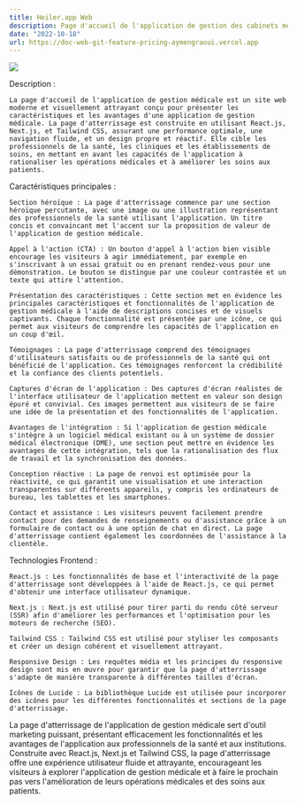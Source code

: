 ```yaml
---
title: Heiler.app Web
description: Page d'accueil de l'application de gestion des cabinets médicaux
date: "2022-10-18"
url: https://doc-web-git-feature-pricing-aymengraoui.vercel.app
---
```


[![](/heiler.png)](https://doc-web-git-feature-pricing-aymengraoui.vercel.app)

Description :

    La page d'accueil de l'application de gestion médicale est un site web moderne et visuellement attrayant conçu pour présenter les caractéristiques et les avantages d'une application de gestion médicale. La page d'atterrissage est construite en utilisant React.js, Next.js, et Tailwind CSS, assurant une performance optimale, une navigation fluide, et un design propre et réactif. Elle cible les professionnels de la santé, les cliniques et les établissements de soins, en mettant en avant les capacités de l'application à rationaliser les opérations médicales et à améliorer les soins aux patients.

Caractéristiques principales :

    Section héroïque : La page d'atterrissage commence par une section héroïque percutante, avec une image ou une illustration représentant des professionnels de la santé utilisant l'application. Un titre concis et convaincant met l'accent sur la proposition de valeur de l'application de gestion médicale.

    Appel à l'action (CTA) : Un bouton d'appel à l'action bien visible encourage les visiteurs à agir immédiatement, par exemple en s'inscrivant à un essai gratuit ou en prenant rendez-vous pour une démonstration. Le bouton se distingue par une couleur contrastée et un texte qui attire l'attention.

    Présentation des caractéristiques : Cette section met en évidence les principales caractéristiques et fonctionnalités de l'application de gestion médicale à l'aide de descriptions concises et de visuels captivants. Chaque fonctionnalité est présentée par une icône, ce qui permet aux visiteurs de comprendre les capacités de l'application en un coup d'œil.

    Témoignages : La page d'atterrissage comprend des témoignages d'utilisateurs satisfaits ou de professionnels de la santé qui ont bénéficié de l'application. Ces témoignages renforcent la crédibilité et la confiance des clients potentiels.

    Captures d'écran de l'application : Des captures d'écran réalistes de l'interface utilisateur de l'application mettent en valeur son design épuré et convivial. Ces images permettent aux visiteurs de se faire une idée de la présentation et des fonctionnalités de l'application.

    Avantages de l'intégration : Si l'application de gestion médicale s'intègre à un logiciel médical existant ou à un système de dossier médical électronique (DME), une section peut mettre en évidence les avantages de cette intégration, tels que la rationalisation des flux de travail et la synchronisation des données.

    Conception réactive : La page de renvoi est optimisée pour la réactivité, ce qui garantit une visualisation et une interaction transparentes sur différents appareils, y compris les ordinateurs de bureau, les tablettes et les smartphones.

    Contact et assistance : Les visiteurs peuvent facilement prendre contact pour des demandes de renseignements ou d'assistance grâce à un formulaire de contact ou à une option de chat en direct. La page d'atterrissage contient également les coordonnées de l'assistance à la clientèle.

Technologies Frontend :

    React.js : Les fonctionnalités de base et l'interactivité de la page d'atterrissage sont développées à l'aide de React.js, ce qui permet d'obtenir une interface utilisateur dynamique.

    Next.js : Next.js est utilisé pour tirer parti du rendu côté serveur (SSR) afin d'améliorer les performances et l'optimisation pour les moteurs de recherche (SEO).

    Tailwind CSS : Tailwind CSS est utilisé pour styliser les composants et créer un design cohérent et visuellement attrayant.

    Responsive Design : Les requêtes média et les principes du responsive design sont mis en œuvre pour garantir que la page d'atterrissage s'adapte de manière transparente à différentes tailles d'écran.

    Icônes de Lucide : La bibliothèque Lucide est utilisée pour incorporer des icônes pour les différentes fonctionnalités et sections de la page d'atterrissage.


La page d'atterrissage de l'application de gestion médicale sert d'outil marketing puissant, présentant efficacement les fonctionnalités et les avantages de l'application aux professionnels de la santé et aux institutions. Construite avec React.js, Next.js et Tailwind CSS, la page d'atterrissage offre une expérience utilisateur fluide et attrayante, encourageant les visiteurs à explorer l'application de gestion médicale et à faire le prochain pas vers l'amélioration de leurs opérations médicales et des soins aux patients.